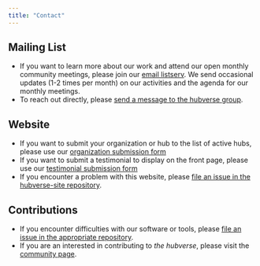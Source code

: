 ```yaml
---
title: "Contact"
---
```


## Mailing List

- If you want to learn more about our work and attend our open monthly community meetings, please join our [email listserv](https://groups.io/g/hubverse). We send occasional updates (1-2 times per month) on our activities and the agenda for our monthly meetings.
- To reach out directly, please [send a message to the hubverse group](mailto:hubverse+owner@groups.io).

## Website

- If you want to submit your organization or hub to the list of active hubs, please use our [organization submission form](https://github.com/hubverse-org/hubverse-site/issues/new?template=HUB.yml)
- If you want to submit a testimonial to display on the front page, please use our [testimonial submission form](https://github.com/hubverse-org/hubverse-site/issues/new?template=TESTIMONIAL.yml)
- If you encounter a problem with this website, please [file an issue in the hubverse-site repository](https://github.com/hubverse-org/hubverse-site/issues/new?template=bug_report.md).

## Contributions

- If you encounter difficulties with our software or tools, please [file an issue in the appropriate repository](/community/index.qmd#file-issues).
- If you are an interested in contributing to _the hubverse_, please visit the [community page](/community/index.qmd).
